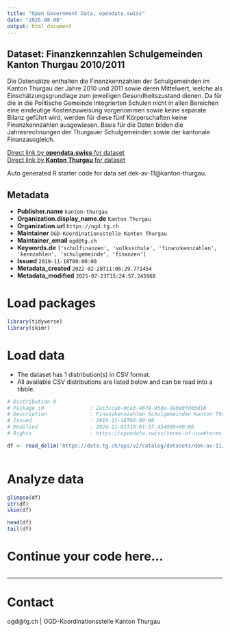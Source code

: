 ```yaml
---
title: "Open Government Data, opendata.swiss"
date: "2025-08-08"
output: html_document
---
```


## Dataset: Finanzkennzahlen Schulgemeinden Kanton Thurgau 2010/2011

Die Datensätze enthalten die Finanzkennzahlen der Schulgemeinden im Kanton Thurgau der Jahre 2010 und 2011 sowie deren Mittelwert, welche als Einschätzungsgrundlage zum jeweiligen Gesundheitszustand dienen. Da für die in die Politische Gemeinde integrierten Schulen nicht in allen Bereichen eine eindeutige Kostenzuweisung vorgenommen sowie keine separate Bilanz geführt wird, werden für diese fünf Körperschaften keine Finanzkennzahlen ausgewiesen. Basis für die Daten bilden die Jahresrechnungen der Thurgauer Schulgemeinden sowie der kantonale Finanzausgleich.

[Direct link by **opendata.swiss** for dataset](https://opendata.swiss/de/dataset/finanzkennzahlen-schulgemeinden-kanton-thurgau-2010-2011)<br>
[Direct link by **Kanton Thurgau** for dataset](https://data.tg.ch/explore/dataset/dek-av-11/)

Auto generated R starter code for data set dek-av-11@kanton-thurgau.

## Metadata

- **Publisher.name** `kanton-thurgau`
- **Organization.display_name.de** `Kanton Thurgau`
- **Organization.url** `https://ogd.tg.ch`
- **Maintainer** `OGD-Koordinationsstelle Kanton Thurgau`
- **Maintainer_email** `ogd@tg.ch`
- **Keywords.de** `['schulfinanzen', 'volksschule', 'finanzkennzahlen', 'kennzahlen', 'schulgemeinde', 'finanzen']`
- **Issued** `2019-11-18T00:00:00`
- **Metadata_created** `2022-02-28T11:06:29.771454`
- **Metadata_modified** `2025-07-23T15:24:57.245968`


# Load packages

```r

library(tidyverse)
library(skimr)

```

# Load data

-   The dataset has 1 distribution(s) in CSV format.
-   All available CSV distributions are listed below and can be read into a tibble.

```r

# Distribution 0
# Package_id               : 2ac3ccab-9ca3-4678-95da-dabe9fdd3d1b
# Description              : Finanzkennzahlen Schulgemeinden Kanton Thurgau 2010/2011 (csv)
# Issued                   : 2019-11-18T00:00:00
# Modified                 : 2024-11-01T10:01:37.454000+00:00
# Rights                   : https://opendata.swiss/terms-of-use#terms_by

df <- read_delim('https://data.tg.ch/api/v2/catalog/datasets/dek-av-11/exports/csv?use_labels=true')



```

# Analyze data

```r

glimpse(df)
str(df)
skim(df)

head(df)
tail(df)

```

# Continue your code here...

```r

```

------------------------------------------------------------------------

# Contact

ogd@tg.ch | OGD-Koordinationsstelle Kanton Thurgau
